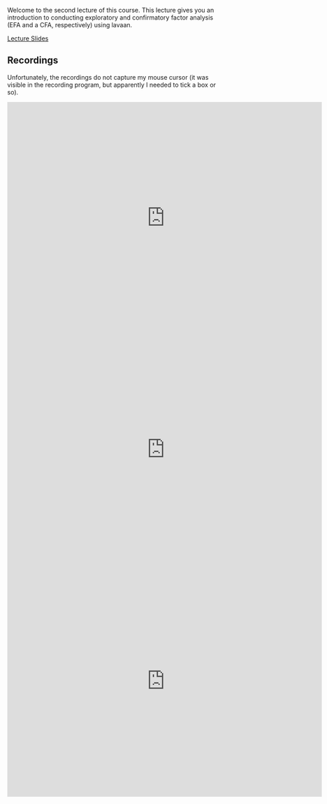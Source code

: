 Welcome to the second lecture of this course. This lecture gives you an introduction to conducting exploratory and
confirmatory factor analysis (EFA and a CFA, respectively) using lavaan.

<a
  href = "/lavaan-e-learning/2_factor_analysis/Lecture  2 - Slides/Slides_EFAandCFA.pdf"
  class = "button button1">
  Lecture Slides
</a>

## Recordings

Unfortunately, the recordings do not capture my mouse cursor (it was visible in the recording program, but apparently I
needed to tick a box or so).

<iframe 
  width="720"
  height="530" 
  src="https://video.uu.nl/permalink/v126adec2a831ti4ome0/iframe/"
  allowfullscreen="allowfullscreen" 
  allow="autoplay" 
  frameborder="0">
</iframe>

<iframe 
  width="720"
  height="530" 
  src="https://video.uu.nl/permalink/v126adec2ad86kzyljp6/iframe/"
  allowfullscreen="allowfullscreen" 
  allow="autoplay" 
  frameborder="0">
</iframe>

<iframe 
  width="720"
  height="530" 
  src="https://video.uu.nl/permalink/v126adec2b3cbq5xys6l/iframe/"
  allowfullscreen="allowfullscreen" 
  allow="autoplay" 
  frameborder="0">
</iframe>
